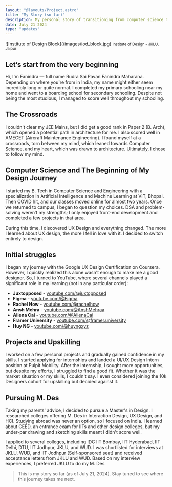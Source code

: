 ```yaml
---
layout: "@layouts/Project.astro"
title: "My Story (so far)"
description: My personal story of transitioning from computer science to design
date: July 21 2024
type: "updates"
---
```


<div class="my-6" aria-hidden="true">
![Institute of Design Block](/images/iod_block.jpg)
<small>Institute of Design - JKLU, Jaipur</small>
</div>


## Let’s start from the very beginning

Hi, I'm Fanindra — full name Rudra Sai Pavan Fanindra Maharana. Depending on where you're from in India, my name might either seem incredibly long or quite normal. I completed my primary schooling near my home and went to a boarding school for secondary schooling. Despite not being the most studious, I managed to score well throughout my schooling.

## The Crossroads

I couldn't clear my JEE Mains, but I did get a good rank in Paper 2 (B. Arch), which opened a potential path in architecture for me. I also scored well in AMECET (Aircraft Maintenance Engineering). I found myself at a crossroads, torn between my mind, which leaned towards Computer Science, and my heart, which was drawn to architecture. Ultimately, I chose to follow my mind.

## Computer Science and The Beginning of My Design Journey

I started my B. Tech in Computer Science and Engineering with a specialization in Artificial Intelligence and Machine Learning at VIT, Bhopal. Then COVID hit, and our classes moved online for almost two years. Once we returned to campus, I began to question my choices. DSA and problem-solving weren’t my strengths; I only enjoyed front-end development and completed a few projects in that area.

During this time, I discovered UX Design and everything changed. The more I learned about UX design, the more I fell in love with it. I decided to switch entirely to design.


## Initial struggles

I began my journey with the Google UX Design Certification on Coursera. However, I quickly realized this alone wasn't enough to make me a good designer. So, I turned to YouTube, where several channels played a significant role in my learning (not in any particular order):

- **Juxtopposed** - <a href="https://www.youtube.com/@juxtopposed" external>youtube.com/@juxtopposed</a> 
- **Figma** - <a href="https://www.youtube.com/@Figma" external>youtube.com/@Figma</a> 
- **Rachel How** - <a href="https://www.youtube.com/@rachelhow" external>youtube.com/@rachelhow</a> 
- **Ansh Mehra** - <a href="https://www.youtube.com/@AnshMehraa" external>youtube.com/@AnshMehraa</a> 
- **Aliena Cai** - <a href="https://www.youtube.com/@AlienaCai" external>youtube.com/@AlienaCai</a>
- **Framer University** - <a href="https://www.youtube.com/@framer.university" external>youtube.com/@framer.university</a> 
- **Huy NG** - <a href="https://www.youtube.com/@huyngxyz" external>youtube.com/@huyngxyz</a> 



## Projects and Upskilling

I worked on a few personal projects and gradually gained confidence in my skills. I started applying for internships and landed a UI/UX Design Intern position at Pulpit Mobility. After the internship, I sought more opportunities, but despite my efforts, I struggled to find a good fit. Whether it was the market situation or my skills, I couldn't say. I even considered joining the 10k Designers cohort for upskilling but decided against it.

## Pursuing M. Des

Taking my parents' advice, I decided to pursue a Master's in Design. I researched colleges offering M. Des in Interaction Design, UX Design, and HCI. Studying abroad was never an option, so I focused on India. I learned about CEED, an entrance exam for IITs and other design colleges, but my under-par drawing and sketching skills meant I didn't score well.

I applied to several colleges, including IDC IIT Bombay, IIT Hyderabad, IIT Delhi, DTU, IIT Jodhpur, JKLU, and WUD. I was shortlisted for interviews at JKLU, WUD, and IIT Jodhpur (Self-sponsored seat) and received acceptance letters from JKLU and WUD. Based on my interview experiences, I preferred JKLU to do my M. Des

> This is my story so far (as of July 21, 2024). Stay tuned to see where this journey takes me next.